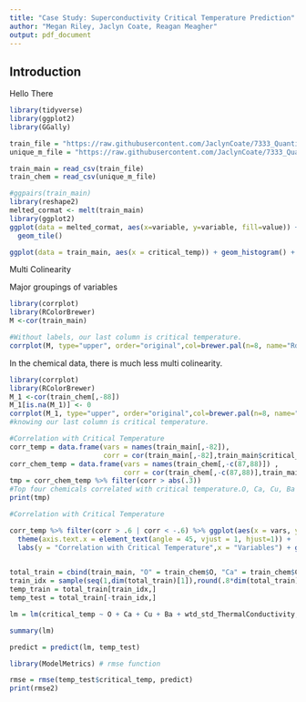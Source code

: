 ```yaml
---
title: "Case Study: Superconductivity Critical Temperature Prediction"
author: "Megan Riley, Jaclyn Coate, Reagan Meagher"
output: pdf_document
---
```


## Introduction

Hello There

```r
library(tidyverse)
library(ggplot2)
library(GGally)


```

```r
train_file = "https://raw.githubusercontent.com/JaclynCoate/7333_Quantifying_The_World/main/Unit4_CaseStudy2/data/train.csv"
unique_m_file = "https://raw.githubusercontent.com/JaclynCoate/7333_Quantifying_The_World/main/Unit4_CaseStudy2/data/unique_m.csv"

train_main = read_csv(train_file)
train_chem = read_csv(unique_m_file)


```


```r
#ggpairs(train_main)
library(reshape2)
melted_cormat <- melt(train_main)
library(ggplot2)
ggplot(data = melted_cormat, aes(x=variable, y=variable, fill=value)) + 
  geom_tile()


```



```r
ggplot(data = train_main, aes(x = critical_temp)) + geom_histogram() + labs(y = "Frequency of Temp", x = "Critical Temp in Kelvin")


```



Multi Colinearity 

Major groupings of variables 

```r
library(corrplot)
library(RColorBrewer)
M <-cor(train_main)

#Without labels, our last column is critical temperature. 
corrplot(M, type="upper", order="original",col=brewer.pal(n=8, name="RdYlBu"), tl.pos = "n")

```

In the chemical data, there is much less multi colinearity.  

```r
library(corrplot)
library(RColorBrewer)
M_1 <-cor(train_chem[,-88])
M_1[is.na(M_1)] <- 0
corrplot(M_1, type="upper", order="original",col=brewer.pal(n=8, name="RdYlBu"), tl.pos = "n")
#knowing our last column is critical temperature. 

```

```r
#Correlation with Critical Temperature
corr_temp = data.frame(vars = names(train_main[,-82]),
                       corr = cor(train_main[,-82],train_main$critical_temp))
corr_chem_temp = data.frame(vars = names(train_chem[,-c(87,88)]) ,
                            corr = cor(train_chem[,-c(87,88)],train_main$critical_temp))
tmp = corr_chem_temp %>% filter(corr > abs(.3))
#Top four chemicals correlated with critical temperature.O, Ca, Cu, Ba 
print(tmp)
```


```r
#Correlation with Critical Temperature

corr_temp %>% filter(corr > .6 | corr < -.6) %>% ggplot(aes(x = vars, y = corr)) + geom_bar(stat = "identity") +
  theme(axis.text.x = element_text(angle = 45, vjust = 1, hjust=1)) + 
  labs(y = "Correlation with Critical Temperature",x = "Variables") + ggtitle("Variables Corrlated with Critical Temp Over .6")
  

```


```r
total_train = cbind(train_main, "O" = train_chem$O, "Ca" = train_chem$Ca, "Cu" = train_chem$Cu, "Ba"= train_chem$Ba)
train_idx = sample(seq(1,dim(total_train)[1]),round(.8*dim(total_train)[1]))
temp_train = total_train[train_idx,]
temp_test = total_train[-train_idx,]

```


```r


lm = lm(critical_temp ~ O + Ca + Cu + Ba + wtd_std_ThermalConductivity,data =temp_train)

summary(lm)

predict = predict(lm, temp_test)

```

```r
library(ModelMetrics) # rmse function

rmse = rmse(temp_test$critical_temp, predict)
print(rmse2)

```